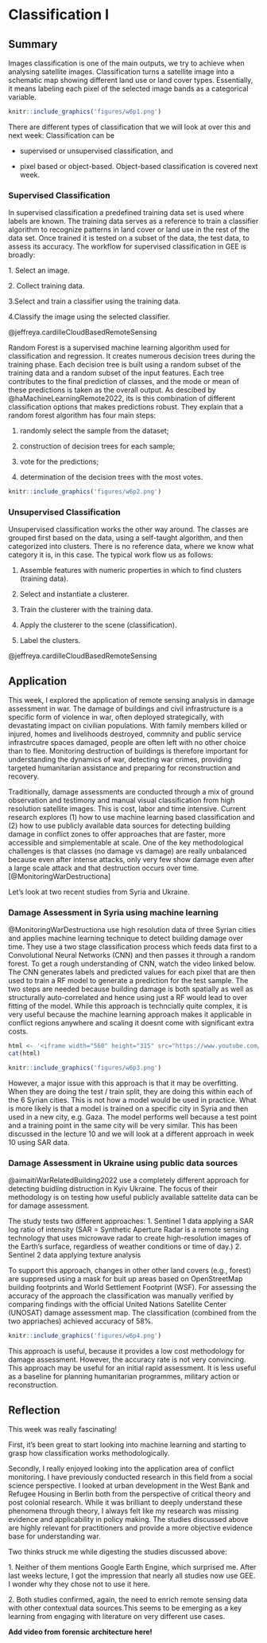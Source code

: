 # Classification I

## Summary

Images classification is one of the main outputs, we try to achieve when analysing satellite images. Classification turns a satellite image into a schematic map showing different land use or land cover types. Essentially, it means labeling each pixel of the selected image bands as a categorical variable.

```r
knitr::include_graphics('figures/w6p1.png')
```

There are different types of classification that we will look at over this and next week: Classification can be

-   supervised or unsupervised classification, and

-   pixel based or object-based. Object-based classification is covered next week.

### Supervised Classification

In supervised classification a predefined training data set is used where labels are known. The training data serves as a reference to train a classifier algorithm to recognize patterns in land cover or land use in the rest of the data set. Once trained it is tested on a subset of the data, the test data, to assess its accuracy. The workflow for supervised classification in GEE is broadly: 

1\. Select an image.

2\. Collect training data.

3.Select and train a classifier using the training data.

4.Classify the image using the selected classifier.

@jeffreya.cardilleCloudBasedRemoteSensing

Random Forest is a supervised machine learning algorithm used for classification and regression. It creates numerous decision trees during the training phase. Each decision tree is built using a random subset of the training data and a random subset of the input features. Each tree contributes to the final prediction of classes, and the mode or mean of these predictions is taken as the overall output. As descibed by @haMachineLearningRemote2022, its is this combination of different classification options that makes predictions robust. They explain that a random forest algorithm has four main steps:

1.  randomly select the sample from the dataset;

2.  construction of decision trees for each sample;

3.  vote for the predictions;

4.  determination of the decision trees with the most votes.

```r
knitr::include_graphics('figures/w6p2.png')

```

### Unsupervised Classification

Unsupervised classification works the other way around. The classes are grouped first based on the data, using a self-taught algorithm, and then categorized into clusters. There is no reference data, where we know what category it is, in this case. The typical work flow us as follows:  

1.  Assemble features with numeric properties in which to find clusters (training data).

2.  Select and instantiate a clusterer.

3.  Train the clusterer with the training data.

4.  Apply the clusterer to the scene (classification).

5.  Label the clusters.

@jeffreya.cardilleCloudBasedRemoteSensing

## Application

This week, I explored the application of remote sensing analysis in damage assessment in war. The damage of buildings and civil infrastructure is a specific form of violence in war, often deployed strategically, with devastating impact on civilian populations. With family members killed or injured, homes and livelihoods destroyed, commnity and public service infrastrcutre spaces damaged, people are often left with no other choice than to flee. Monitoring destruction of buildings is therefore important for understanding the dynamics of war, detecting war crimes, providing targeted humanitarian assistance and preparing for reconstruction and recovery.

Traditionally, damage assessments are conducted through a mix of ground observation and testimony and manual visual classification from high resolution satellite images. This is cost, labor and time intensive. Current research explores (1) how to use machine learning based classification and (2) how to use publicly available data sources for detecting building damage in conflict zones to offer approaches that are faster, more accessible and simplementable at scale. One of the key methodological challenges is that classes (no damage vs damage) are really unbalanced because even after intense attacks, only very few show damage even after a large scale attack and that destruction occurs over time. [@MonitoringWarDestructiona]

Let's look at two recent studies from Syria and Ukraine.

### Damage Assessment in Syria using machine learning

@MonitoringWarDestructiona use high resolution data of three Syrian cities and applies machine learning technique to detect building damage over time. They use a two stage classification process which feeds data first to a Convolutional Neural Networks (CNN) and then passes it through a random forest. To get a rough understanding of CNN, watch the video linked below. The CNN generates labels and predicted values for each pixel that are then used to train a RF model to generate a prediction for the test sample. The two steps are needed because building damage is both spatially as well as structurally auto-correlated and hence using just a RF would lead to over fitting of the model. While this approach is techncially quite complex, it is very useful because the machine learning approach makes it applicable in conflict regions anywhere and scaling it doesnt come with significant extra costs.

```r
html <- '<iframe width="560" height="315" src="https://www.youtube.com/embed/vJiZqZRkIg8" frameborder="0" allowfullscreen></iframe>'
cat(html)

```

```r
knitr::include_graphics('figures/w6p3.png')
```

However, a major issue with this approach is that it may be overfitting. When they are doing the test / train split, they are doing this within each of the 6 Syrian cities. This is not how a model would be used in practice. What is more likely is that a model is trained on a specific city in Syria and then used in a new city, e.g. Gaza. The model performs well because a test point and a training point in the same city will be very similar. This has been discussed in the lecture 10 and we will look at a different approach in week 10 using SAR data.

### Damage Assessment in Ukraine using public data sources

@aimaitiWarRelatedBuilding2022 use a completely different approach for detecting buidling distruction in Kyiv Ukraine. The focus of their methodology is on testing how useful publicly available sattelite data can be for damage assessment.

The study tests two different approaches: 1. Sentinel 1 data applying a SAR log ratio of intensity (SAR = Synthetic Aperture Radar is a remote sensing technology that uses microwave radar to create high-resolution images of the Earth's surface, regardless of weather conditions or time of day.) 2. Sentinel 2 data applying texture analysis

To support this approach, changes in other other land covers (e.g., forest) are suppresed using a mask for buit up areas based on OpenStreetMap building footprints and World Settlement Footprint (WSF). For assessing the accuracy of the approach the classification was manually verified by comparing findings with the official United Nations Satellite Center (UNOSAT) damage assessment map. The classification (combined from the two appriaches) achieved accuracy of 58%.

```r
knitr::include_graphics('figures/w6p4.png')
```

This approach is useful, because it provides a low cost methodology for damage assessment. However, the accuracy rate is not very convincing. This approach may be useful for an initial rapid assessment. It is less useful as a baseline for planning humanitarian programmes, military action or reconstruction.

## Reflection

This week was really fascinating!

First, it's been great to start looking into machine learning and starting to grasp how classification works methodologically.

Secondly, I really enjoyed looking into the application area of conflict monitoring. I have previously conducted research in this field from a social science perspective. I looked at urban development in the West Bank and Refugee Housing in Berlin both from the perspective of critical theory and post colonial research. While it was brilliant to deeply understand these phenomena through theory, I always felt like my research was missing evidence and applicability in policy making. The studies discussed above are highly relevant for practitioners and provide a more objective evidence base for understanding war.

Two thinks struck me while digesting the studies discussed above:

1\. Neither of them mentions Google Earth Engine, which surprised me. After last weeks lecture, I got the impression that nearly all studies now use GEE. I wonder why they chose not to use it here.

2\. Both studies confirmed, again, the need to enrich remote sensing data with other contextual data sources.This seems to be emerging as a key learning from engaging with literature on very different use cases.

**Add video from forensic architecture here!**
